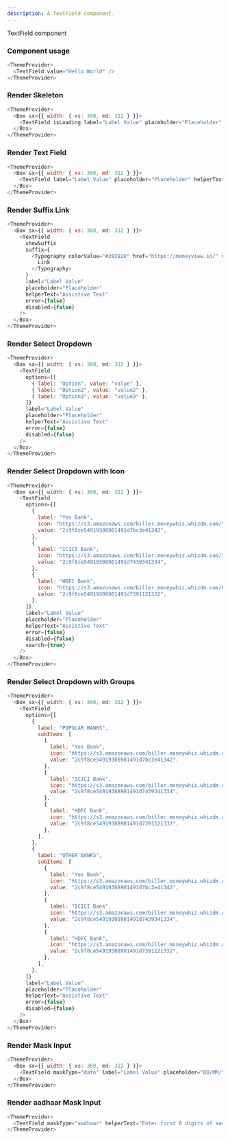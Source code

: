 ```yaml
---
description: A TextField component.
---
```



TextField component

### Component usage

```js
<ThemeProvider>
  <TextField value="Hello World" />
</ThemeProvider>
```

### Render Skeleton

```js live
<ThemeProvider>
  <Box sx={{ width: { xs: 360, md: 312 } }}>
    <TextField isLoading label="Label Value" placeholder="Placeholder" helperText="Assistive Text" error={false} disabled={false} />
  </Box>
</ThemeProvider>
```

### Render Text Field

```js live
<ThemeProvider>
  <Box sx={{ width: { xs: 360, md: 312 } }}>
    <TextField label="Label Value" placeholder="Placeholder" helperText="Assistive Text" error={false} disabled={false} />
  </Box>
</ThemeProvider>
```

### Render Suffix Link

```js live
<ThemeProvider>
  <Box sx={{ width: { xs: 360, md: 312 } }}>
    <TextField
      showSuffix
      suffix={
        <Typography colorValue="#28292D" href="https://moneyview.in/" variant={TypographyVariants.bodySmallHighEmphasis}>
          Link
        </Typography>
      }
      label="Label Value"
      placeholder="Placeholder"
      helperText="Assistive Text"
      error={false}
      disabled={false}
    />
  </Box>
</ThemeProvider>
```

### Render Select Dropdown

```js live
<ThemeProvider>
  <Box sx={{ width: { xs: 360, md: 312 } }}>
    <TextField
      options={[
        { label: "Option", value: "value" },
        { label: "Option2", value: "value2" },
        { label: "Option3", value: "value3" },
      ]}
      label="Label Value"
      placeholder="Placeholder"
      helperText="Assistive Text"
      error={false}
      disabled={false}
    />
  </Box>
</ThemeProvider>
```

### Render Select Dropdown with Icon

```js live
<ThemeProvider>
  <Box sx={{ width: { xs: 360, md: 312 } }}>
    <TextField
      options={[
        {
          label: "Yes Bank",
          icon: "https://s3.amazonaws.com/biller.moneywhiz.whizdm.com/Yes-qwk7mcH7-1413538889962.jpeg",
          value: "2c9f8ce54919308901491d7bc3e41342",
        },
        {
          label: "ICICI Bank",
          icon: "https://s3.amazonaws.com/biller.moneywhiz.whizdm.com/ICICI-S8QwYqHH-1413538395681.jpeg",
          value: "2c9f8ce54919308901491d7439341334",
        },
        {
          label: "HDFC Bank",
          icon: "https://s3.amazonaws.com/biller.moneywhiz.whizdm.com/HDFC-kc4ahGGE-1413538352542.gif",
          value: "2c9f8ce54919308901491d7391121332",
        },
      ]}
      label="Label Value"
      placeholder="Placeholder"
      helperText="Assistive Text"
      error={false}
      disabled={false}
      search={true}
    />
  </Box>
</ThemeProvider>
```

### Render Select Dropdown with Groups

```js live
<ThemeProvider>
  <Box sx={{ width: { xs: 360, md: 312 } }}>
    <TextField
      options={[
        {
          label: "POPULAR BANKS",
          subItems: [
            {
              label: "Yes Bank",
              icon: "https://s3.amazonaws.com/biller.moneywhiz.whizdm.com/Yes-qwk7mcH7-1413538889962.jpeg",
              value: "2c9f8ce54919308901491d7bc3e41342",
            },
            {
              label: "ICICI Bank",
              icon: "https://s3.amazonaws.com/biller.moneywhiz.whizdm.com/ICICI-S8QwYqHH-1413538395681.jpeg",
              value: "2c9f8ce54919308901491d7439341334",
            },
            {
              label: "HDFC Bank",
              icon: "https://s3.amazonaws.com/biller.moneywhiz.whizdm.com/HDFC-kc4ahGGE-1413538352542.gif",
              value: "2c9f8ce54919308901491d7391121332",
            },
          ],
        },
        {
          label: "OTHER BANKS",
          subItems: [
            {
              label: "Yes Bank",
              icon: "https://s3.amazonaws.com/biller.moneywhiz.whizdm.com/Yes-qwk7mcH7-1413538889962.jpeg",
              value: "2c9f8ce54919308901491d7bc3e41342",
            },
            {
              label: "ICICI Bank",
              icon: "https://s3.amazonaws.com/biller.moneywhiz.whizdm.com/ICICI-S8QwYqHH-1413538395681.jpeg",
              value: "2c9f8ce54919308901491d7439341334",
            },
            {
              label: "HDFC Bank",
              icon: "https://s3.amazonaws.com/biller.moneywhiz.whizdm.com/HDFC-kc4ahGGE-1413538352542.gif",
              value: "2c9f8ce54919308901491d7391121332",
            },
          ],
        },
      ]}
      label="Label Value"
      placeholder="Placeholder"
      helperText="Assistive Text"
      error={false}
      disabled={false}
    />
  </Box>
</ThemeProvider>
```

### Render Mask Input

```js live
<ThemeProvider>
  <Box sx={{ width: { xs: 360, md: 312 } }}>
    <TextField maskType="date" label="Label Value" placeholder="DD/MM/YYYY" helperText="Assistive Text" error={false} disabled={false} />
  </Box>
</ThemeProvider>
```

### Render aadhaar Mask Input

```js live
<ThemeProvider>
  <TextField maskType="aadhaar" helperText="Enter first 8 digits of aadhaar" error={false} disabled={false} last4digits={"1234"} />
</ThemeProvider>
```
